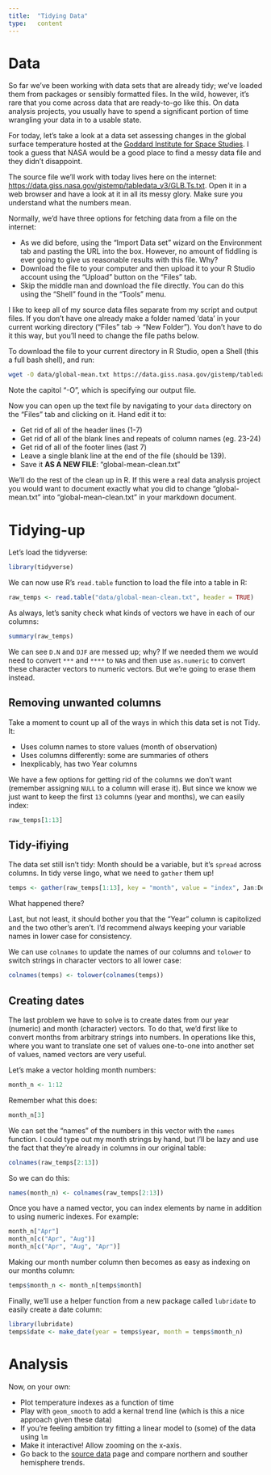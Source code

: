 ```yaml
---
title:  "Tidying Data"
type:   content
---
```


# Data

So far we've been working with data sets that are already tidy; we've loaded them from packages or sensibly formatted files.  In the wild, however, it's rare that you come across data that are ready-to-go like this.  On data analysis projects, you usually have to spend a significant portion of time wrangling your data in to a usable state.

For today, let's take a look at a data set assessing changes in the global surface temperature hosted at the [Goddard Institute for Space Studies](https://data.giss.nasa.gov/gistemp/).  I took a guess that NASA would be a good place to find a messy data file and they didn't disappoint.

The source file we'll work with today lives here on the internet:  [https://data.giss.nasa.gov/gistemp/tabledata_v3/GLB.Ts.txt](https://data.giss.nasa.gov/gistemp/tabledata_v3/GLB.Ts.txt).  Open it in a web browser and have a look at it in all its messy glory.  Make sure you understand what the numbers mean.

Normally, we'd have three options for fetching data from a file on the internet:

* As we did before, using the "Import Data set" wizard on the Environment tab and pasting the URL into the box.  However, no amount of fiddling is ever going to give us reasonable results with this file.  Why?
* Download the file to your computer and then upload it to your R Studio account using the "Upload" button on the "Files" tab.
* Skip the middle man and download the file directly.  You can do this using the "Shell" found in the "Tools" menu.

I like to keep all of my source data files separate from my script and output files.  If you don't have one already make a folder named 'data' in your current working directory ("Files" tab -> "New Folder").  You don't have to do it this way, but you'll need to change the file paths below.

To download the file to your current directory in R Studio, open a Shell (this a full bash shell), and run:

```bash
wget -O data/global-mean.txt https://data.giss.nasa.gov/gistemp/tabledata_v3/GLB.Ts+dSST.txt
```

Note the capitol "-O", which is specifying our output file.

Now you can open up the text file by navigating to your `data` directory on the "Files" tab and clicking on it.  Hand edit it to:

* Get rid of all of the header lines (1-7)
* Get rid of all of the blank lines and repeats of column names (eg. 23-24)
* Get rid of all of the footer lines (last 7)
* Leave a single blank line at the end of the file (should be 139).
* Save it **AS A NEW FILE**:  "global-mean-clean.txt"

We'll do the rest of the clean up in R.  If this were a real data analysis project you would want to document exactly what you did to change "global-mean.txt" into "global-mean-clean.txt" in your markdown document.

# Tidying-up

Let's load the tidyverse:

```r
library(tidyverse)
```

We can now use R's `read.table` function to load the file into a table in R:

```r
raw_temps <- read.table("data/global-mean-clean.txt", header = TRUE)
```

As always, let's sanity check what kinds of vectors we have in each of our columns:

```r
summary(raw_temps)
```

We can see `D.N` and `DJF` are messed up; why?  If we needed them we would need to convert `***` and `****` to `NA`s and then use `as.numeric` to convert these character vectors to numeric vectors.  But we're going to erase them instead.

## Removing unwanted columns

Take a moment to count up all of the ways in which this data set is not Tidy.  It:

* Uses column names to store values (month of observation)
* Uses columns differently: some are summaries of others
* Inexplicably, has two Year columns

We have a few options for getting rid of the columns we don't want (remember assigning `NULL` to a column will erase it).  But since we know we just want to keep the first `13` columns (year and months), we can easily index:

```r
raw_temps[1:13]
```

## Tidy-ifiying

The data set still isn't tidy:  Month should be a variable, but it's `spread` across columns.  In tidy verse lingo, what we need to `gather` them up!

```r
temps <- gather(raw_temps[1:13], key = "month", value = "index", Jan:Dec)
```

What happened there?

Last, but not least, it should bother you that the "Year" column is capitolized and the two other's aren't.  I'd recommend always keeping your variable names in lower case for consistency.

We can use `colnames` to update the names of our columns and `tolower` to switch strings in character vectors to all lower case:

```r
colnames(temps) <- tolower(colnames(temps))
```

## Creating dates

The last problem we have to solve is to create dates from our year (numeric) and month (character) vectors.  To do that, we'd first like to convert months from arbitrary strings into numbers.  In operations like this, where you want to translate one set of values one-to-one into another set of values, named vectors are very useful.

Let's make a vector holding month numbers:

```r
month_n <- 1:12
```

Remember what this does:

```r
month_n[3]
```

We can set the "names" of the numbers in this vector with the `names` function.  I could type out my month strings by hand, but I'll be lazy and use the fact that they're already in columns in our original table:

```r
colnames(raw_temps[2:13])
```

So we can do this:

```r
names(month_n) <- colnames(raw_temps[2:13])
```

Once you have a named vector, you can index elements by name in addition to using numeric indexes.  For example:

```r
month_n["Apr"]
month_n[c("Apr", "Aug")]
month_n[c("Apr", "Aug", "Apr")]
```

Making our month number column then becomes as easy as indexing on our months column:

```r
temps$month_n <- month_n[temps$month]
```

Finally, we'll use a helper function from a new package called `lubridate` to easily create a date column:

```r
library(lubridate)
temps$date <- make_date(year = temps$year, month = temps$month_n)
```

# Analysis

Now, on your own:

* Plot temperature indexes as a function of time
* Play with `geom_smooth` to add a kernal trend line (which is this a nice approach given these data)
* If you're feeling ambition try fitting a linear model to (some) of the data using `lm`
* Make it interactive!  Allow zooming on the x-axis.
* Go back to the [source data](https://data.giss.nasa.gov/gistemp/) page and compare northern and souther hemisphere trends.

